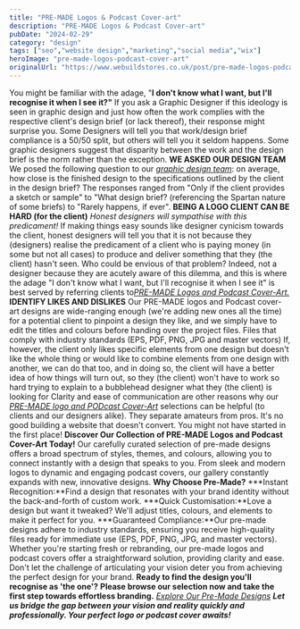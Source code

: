 ```yaml
---
title: "PRE-MADE Logos & Podcast Cover-art"
description: "PRE-MADE Logos & Podcast Cover-art"
pubDate: "2024-02-29"
category: "design"
tags: ["seo","website design","marketing","social media","wix"]
heroImage: "pre-made-logos-podcast-cover-art"
originalUrl: "https://www.webuildstores.co.uk/post/pre-made-logos-podcast-cover-art"
---
```



[](https://www.webuildstores.co.uk/pre-made-logos-1)
You might be familiar with the adage, "**I don't know what I want, but I'll recognise it when I see it?"**
If you ask a Graphic Designer if this ideology is seen in graphic design and just how often the work complies with the respective client's design brief (or lack thereof), their response might surprise you.
Some Designers will tell you that work/design brief compliance is a 50/50 split, but others will tell you it seldom happens. Some graphic designers suggest that disparity between the work and the design brief is the norm rather than the exception.
**WE ASKED OUR DESIGN TEAM**
We posed the following question to our [_graphic design team_](https://www.webuildstores.co.uk/graphic-design): on average, how close is the finished design to the specifications outlined by the client in the design brief? The responses ranged from "Only if the client provides a sketch or sample" to "What design brief? (referencing the Spartan nature of some briefs) to "Rarely happens, if ever".
[](https://www.webuildstores.co.uk/pre-made-logos-1)
**BEING A LOGO CLIENT CAN BE HARD (for the client)**
_Honest designers will sympathise with this predicament!_
If making things easy sounds like designer cynicism towards the client, honest designers will tell you that it is not because they (designers) realise the predicament of a client who is paying money (in some but not all cases) to produce and deliver something that they (the client) hasn't seen. Who could be envious of that problem? Indeed, not a designer because they are acutely aware of this dilemma, and this is where the adage "I don't know what I want, but I'll recognise it when I see it" is best served by referring clients to[_PRE-MADE Logos and Podcast Cover-Art._](https://www.webuildstores.co.uk/pre-made-logos-1)
**IDENTIFY LIKES AND DISLIKES**
Our PRE-MADE logos and Podcast cover-art designs are wide-ranging enough (we're adding new ones all the time) for a potential client to pinpoint a design they like, and we simply have to edit the titles and colours before handing over the project files. Files that comply with industry standards (EPS, PDF, PNG, JPG and master vectors)
If, however, the client only likes specific elements from one design but doesn't like the whole thing or would like to combine elements from one design with another, we can do that too, and in doing so, the client will have a better idea of how things will turn out, so they (the client) won't have to work so hard trying to explain to a bubblehead designer what they (the client) is looking for
Clarity and ease of communication are other reasons why our [_PRE-MADE logo and PODcast Cover-Art_](https://www.webuildstores.co.uk/pre-made-logos-1) selections can be helpful (to clients and our designers alike). They separate amateurs from pros. It's no good building a website that doesn't convert. You might not have started in the first place!
**Discover Our Collection of PRE-MADE Logos and Podcast Cover-Art Today!**
Our carefully curated selection of pre-made designs offers a broad spectrum of styles, themes, and colours, allowing you to connect instantly with a design that speaks to you. From sleek and modern logos to dynamic and engaging podcast covers, our gallery constantly expands with new, innovative designs.
**Why Choose Pre-Made?**
 ***Instant Recognition:**Find a design that resonates with your brand identity without the back-and-forth of custom work.
 ***Quick Customisation:**Love a design but want it tweaked? We'll adjust titles, colours, and elements to make it perfect for you.
 ***Guaranteed Compliance:**Our pre-made designs adhere to industry standards, ensuring you receive high-quality files ready for immediate use (EPS, PDF, PNG, JPG, and master vectors).
Whether you're starting fresh or rebranding, our pre-made logos and podcast covers offer a straightforward solution, providing clarity and ease. Don't let the challenge of articulating your vision deter you from achieving the perfect design for your brand.
**Ready to find the design you'll recognise as 'the one'?**
**Please browse our selection now and take the first step towards effortless branding.**
[_Explore Our Pre-Made Designs_](https://www.webuildstores.co.uk/pre-made-logos-1)
**_Let us bridge the gap between your vision and reality quickly and professionally. Your perfect logo or podcast cover awaits!_**

